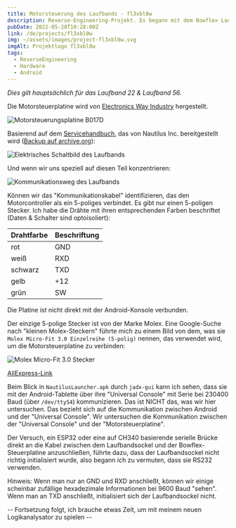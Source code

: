 ```yaml
---
title: Motorsteuerung des Laufbands - fl3xbl0w
description: Reverse-Engineering-Projekt. Es begann mit dem Bowflex Laufband 22, wurde aber später auf jede Maschine mit Android von Nautilus Inc. (Nautilus, Bowflex, Schwinn) verallgemeinert.
pubDate: 2022-05-28T10:28:00Z
link: /de/projects/fl3xbl0w
img: ~/assets/images/project-fl3xbl0w.svg
imgAlt: Projektlogo fl3xbl0w
tags:
  - ReverseEngineering
  - Hardware
  - Android
---
```



_Dies gilt hauptsächlich für das Laufband 22 & Laufband 56._

Die Motorsteuerplatine wird von [Electronics Way Industry](https://www.ewayindustry.com/ew-dc-b017.html) hergestellt.

<Image src={B017D} alt="Motorsteuerungsplatine B017D" format="webp" />

Basierend auf dem [Servicehandbuch](https://download.nautilus.com/supportdocs/AM_OM/Bowflex/BFX.T10.T22.T25.T56.SM.EN.pdf), das von Nautilus Inc. bereitgestellt wird ([Backup auf archive.org](https://web.archive.org/web/20220409140737/https://download.nautilus.com/supportdocs/AM_OM/Bowflex/BFX.T10.T22.T25.T56.SM.EN.pdf)):

<Image
  src={TreadmillElectrical}
  alt="Elektrisches Schaltbild des Laufbands"
  format="webp"
/>

Und wenn wir uns speziell auf diesen Teil konzentrieren:

<Image
  src={TreadmillComm}
  alt="Kommunikationsweg des Laufbands"
  format="webp"
/>

Können wir das "Kommunikationskabel" identifizieren, das den Motorcontroller als ein 5-poliges verbindet. Es gibt nur einen 5-poligen Stecker.
Ich habe die Drähte mit ihren entsprechenden Farben beschriftet (Daten & Schalter sind optoisoliert):

| Drahtfarbe | Beschriftung |
| ---------- | ------------ |
| rot        | GND          |
| weiß       | RXD          |
| schwarz    | TXD          |
| gelb       | +12          |
| grün       | SW           |

Die Platine ist nicht direkt mit der Android-Konsole verbunden.

Der einzige 5-polige Stecker ist von der Marke Molex. Eine Google-Suche nach "kleinen Molex-Steckern" führte mich zu einem Bild von dem, was sie `Molex Micro-Fit 3.0 Einzelreihe (5-polig)` nennen, das verwendet wird, um die Motorsteuerplatine zu verbinden:

<Image src={Molex} alt="Molex Micro-Fit 3.0 Stecker" format="webp" />

[AliExpress-Link](https://es.aliexpress.com/item/32902205579.html)

Beim Blick in `NautilusLauncher.apk` durch `jadx-gui` kann ich sehen, dass sie mit der Android-Tablette über ihre "Universal Console" mit Serie bei 230400 Baud (über `/dev/ttyS4`) kommunizieren. Das ist NICHT das, was wir hier untersuchen. Das bezieht sich auf die Kommunikation zwischen Android und der "Universal Console". Wir untersuchen die Kommunikation zwischen der "Universal Console" und der "Motorsteuerplatine".

Der Versuch, ein ESP32 oder eine auf CH340 basierende serielle Brücke direkt an die Kabel zwischen dem Laufbandsockel und der Bowflex-Steuerplatine anzuschließen, führte dazu, dass der Laufbandsockel nicht richtig initialisiert wurde, also begann ich zu vermuten, dass sie RS232 verwenden.

Hinweis: Wenn man nur an GND und RXD anschließt, können wir einige scheinbar zufällige hexadezimale Informationen bei 9600 Baud "sehen". Wenn man an TXD anschließt, initialisiert sich der Laufbandsockel nicht.

-- Fortsetzung folgt, ich brauche etwas Zeit, um mit meinem neuen Logikanalysator zu spielen --
